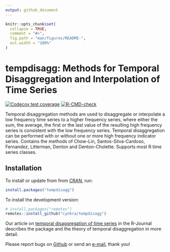 ```yaml
---
output: github_document
---
```


<!-- README.md is generated from README.Rmd. Please edit that file -->

```r
knitr::opts_chunk$set(
  collapse = TRUE,
  comment = "#>",
  fig.path = "man/figures/README-",
  out.width = "100%"
)
```

# tempdisagg: Methods for Temporal Disaggregation and Interpolation of Time Series

<!-- badges: start -->
[![Codecov test coverage](https://codecov.io/gh/cynkra/tempdisagg/branch/main/graph/badge.svg)](https://app.codecov.io/gh/cynkra/tempdisagg?branch=main)
[![R-CMD-check](https://github.com/cynkra/tempdisagg/actions/workflows/R-CMD-check.yaml/badge.svg)](https://github.com/cynkra/tempdisagg/actions/workflows/R-CMD-check.yaml)
<!-- badges: end -->

Temporal disaggregation methods are used to disaggregate or interpolate a low
frequency time series to a higher frequency series, where either the sum, the
average, the first or the last value of the resulting high frequency series is
consistent with the low frequency series. Temporal disaggregation can be
performed with or without one or more high frequency indicator series. Contains
the methods of Chow-Lin, Santos-Silva-Cardoso, Fernandez, Litterman, Denton and
Denton-Cholette. Supports most R time series classes.

## Installation

To install or update from from [CRAN][package], run:

```r
install.packages("tempdisagg")
```

To install the development version:
```r
# install.packages("remotes")
remotes::install_github("cynkra/tempdisagg")
```

Our article on [temporal disaggregation of time series][article] in the R-Journal describes
the package and the theory of temporal disaggregation in more detail.

Please report bugs on [Github][github] or send an
[e-mail](mailto:christoph.sax@gmail.com), thank you!

[package]: https://cran.r-project.org/package=tempdisagg
[article]: https://journal.r-project.org/archive/2013-2/sax-steiner.pdf
[github]: https://github.com/cynkra/tempdisagg

